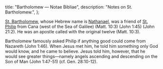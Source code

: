   title: "Bartholomew — Notae Bibliae",
  description: "Notes on St. Bartholomew.",
};

<Initial text="Bartholomew"/>

[St. Bartholomew](/glossary/names#bartholomew), whose Hebrew name is [Nathanael](/glossary/names#nathanael), was a friend of [St. Philip](/people/saints/philip) from Cana (west of the Sea of Galilee) (Matt. 10:3) (John 1:45) (John 21:2). He was an apostle called with the original twelve (Matt. 10:3).

Bartholomew famously asked Philip if anything good could come from Nazareth (John 1:46). When Jesus met him, he told him something only God would know, and he came to believe. Jesus told him, however, that he would see greater things—namely angels ascending and descending on the Son of Man (John 1:47-51) (cf. Gen. 28:10-12).
